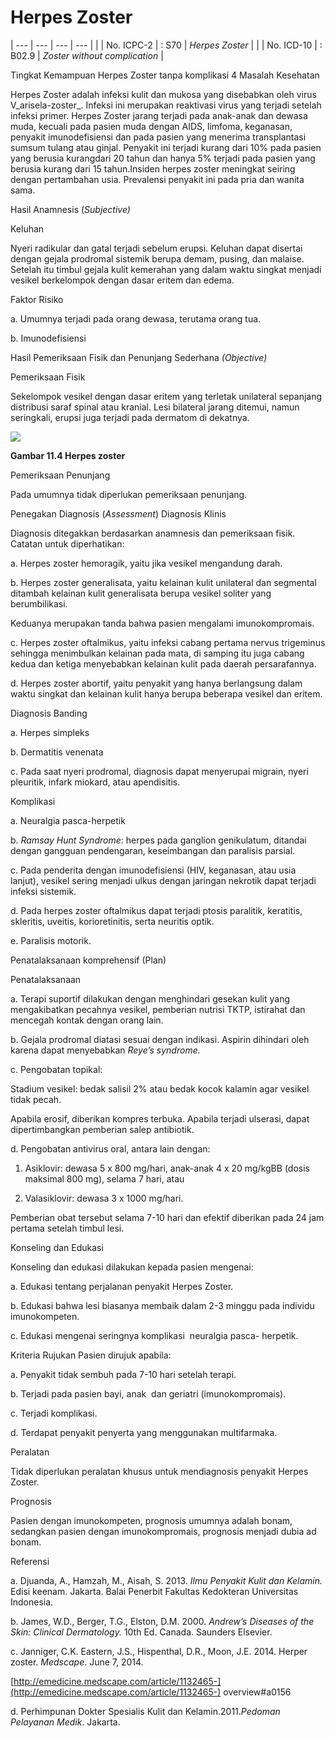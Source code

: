 # Herpes Zoster
| --- | --- | --- | --- |
| | No. ICPC-2 | : S70 | _Herpes Zoster_ |
| | No. ICD-10 | : B02.9 | _Zoster without complication_ |

Tingkat Kemampuan Herpes Zoster tanpa komplikasi 4 Masalah Kesehatan

Herpes Zoster adalah infeksi kulit dan mukosa yang disebabkan oleh virus V_arisela-zoster_. Infeksi ini merupakan reaktivasi virus yang terjadi setelah infeksi primer. Herpes Zoster jarang terjadi pada anak-anak dan dewasa muda, kecuali pada pasien muda dengan AIDS, limfoma, keganasan, penyakit imunodefisiensi dan pada pasien yang menerima transplantasi sumsum tulang atau ginjal. Penyakit ini terjadi kurang dari 10% pada pasien yang berusia kurangdari 20 tahun dan hanya 5% terjadi pada pasien yang berusia kurang dari 15 tahun.Insiden herpes zoster meningkat seiring dengan pertambahan usia. Prevalensi penyakit ini pada pria dan wanita sama.

Hasil Anamnesis (_Subjective)_

Keluhan

Nyeri radikular dan gatal terjadi sebelum erupsi. Keluhan dapat disertai dengan gejala prodromal sistemik berupa demam, pusing, dan malaise. Setelah itu timbul gejala kulit kemerahan yang dalam waktu singkat menjadi vesikel berkelompok dengan dasar eritem dan edema.

Faktor Risiko

a. Umumnya terjadi pada orang dewasa, terutama orang tua.

b. Imunodefisiensi

Hasil Pemeriksaan Fisik dan Penunjang Sederhana _(Objective)_

Pemeriksaan Fisik

Sekelompok vesikel dengan dasar eritem yang terletak unilateral sepanjang distribusi saraf spinal atau kranial. Lesi bilateral jarang ditemui, namun seringkali, erupsi juga terjadi pada dermatom di dekatnya.

 

![](/1186/image121.jpg)

**Gambar 11.4 Herpes zoster**

Pemeriksaan Penunjang

Pada umumnya tidak diperlukan pemeriksaan penunjang.

Penegakan Diagnosis (_Assessment_) Diagnosis Klinis

Diagnosis ditegakkan berdasarkan anamnesis dan pemeriksaan fisik. Catatan untuk diperhatikan:

a. Herpes zoster hemoragik, yaitu jika vesikel mengandung darah.

b. Herpes zoster generalisata, yaitu kelainan kulit unilateral dan segmental ditambah kelainan kulit generalisata berupa vesikel soliter yang berumbilikasi.

Keduanya merupakan tanda bahwa pasien mengalami imunokompromais.

c. Herpes zoster oftalmikus, yaitu infeksi cabang pertama nervus trigeminus sehingga menimbulkan kelainan pada mata, di samping itu juga cabang kedua dan ketiga menyebabkan kelainan kulit pada daerah persarafannya.

d. Herpes zoster abortif, yaitu penyakit yang hanya berlangsung dalam waktu singkat dan kelainan kulit hanya berupa beberapa vesikel dan eritem.

Diagnosis Banding

a. Herpes simpleks

b. Dermatitis venenata

c. Pada saat nyeri prodromal, diagnosis dapat menyerupai migrain, nyeri pleuritik, infark miokard, atau apendisitis.

Komplikasi

a. Neuralgia pasca-herpetik

 

b. _Ramsay Hunt Syndrome_: herpes pada ganglion genikulatum, ditandai dengan gangguan pendengaran, keseimbangan dan paralisis parsial.

c. Pada penderita dengan imunodefisiensi (HIV, keganasan, atau usia lanjut), vesikel sering menjadi ulkus dengan jaringan nekrotik dapat terjadi infeksi sistemik.

d. Pada herpes zoster oftalmikus dapat terjadi ptosis paralitik, keratitis, skleritis, uveitis, korioretinitis, serta neuritis optik.

e. Paralisis motorik.

Penatalaksanaan komprehensif (Plan)

Penatalaksanaan

a. Terapi suportif dilakukan dengan menghindari gesekan kulit yang mengakibatkan pecahnya vesikel, pemberian nutrisi TKTP, istirahat dan mencegah kontak dengan orang lain.

b. Gejala prodromal diatasi sesuai dengan indikasi. Aspirin dihindari oleh karena dapat menyebabkan _Reye’s syndrome._

c. Pengobatan topikal:

Stadium vesikel: bedak salisil 2% atau bedak kocok kalamin agar vesikel tidak pecah.

Apabila erosif, diberikan kompres terbuka. Apabila terjadi ulserasi, dapat dipertimbangkan pemberian salep antibiotik.

d. Pengobatan antivirus oral, antara lain dengan:

1) Asiklovir: dewasa 5 x 800 mg/hari, anak-anak 4 x 20 mg/kgBB (dosis maksimal 800 mg), selama 7 hari, atau

2) Valasiklovir: dewasa 3 x 1000 mg/hari.

Pemberian obat tersebut selama 7-10 hari dan efektif diberikan pada 24 jam pertama setelah timbul lesi.

Konseling dan Edukasi

Konseling dan edukasi dilakukan kepada pasien mengenai:

a. Edukasi tentang perjalanan penyakit Herpes Zoster.

b. Edukasi bahwa lesi biasanya membaik dalam 2-3 minggu pada individu imunokompeten.

c. Edukasi mengenai seringnya komplikasi  neuralgia pasca- herpetik.

 

Kriteria Rujukan Pasien dirujuk apabila:

a. Penyakit tidak sembuh pada 7-10 hari setelah terapi.

b. Terjadi pada pasien bayi, anak  dan geriatri (imunokompromais).

c. Terjadi komplikasi.

d. Terdapat penyakit penyerta yang menggunakan multifarmaka.

Peralatan

Tidak diperlukan peralatan khusus untuk mendiagnosis penyakit Herpes Zoster.

Prognosis

Pasien dengan imunokompeten, prognosis umumnya adalah bonam, sedangkan pasien dengan imunokompromais, prognosis menjadi dubia ad bonam.

Referensi

a. Djuanda, A., Hamzah, M., Aisah, S. 2013. _Ilmu Penyakit Kulit dan Kelamin._ Edisi keenam. Jakarta. Balai Penerbit Fakultas Kedokteran Universitas Indonesia.

b. James, W.D., Berger, T.G., Elston, D.M. 2000. _Andrew’s Diseases of the Skin: Clinical Dermatology._ 10th Ed. Canada. Saunders Elsevier.

c. Janniger, C.K. Eastern, J.S., Hispenthal, D.R., Moon, J.E. 2014. Herper zoster. _Medscape_. June 7, 2014.

[http://emedicine.medscape.com/article/1132465-](http://emedicine.medscape.com/article/1132465-) overview#a0156

d. Perhimpunan Dokter Spesialis Kulit dan Kelamin.2011._Pedoman Pelayanan Medik_. Jakarta.
